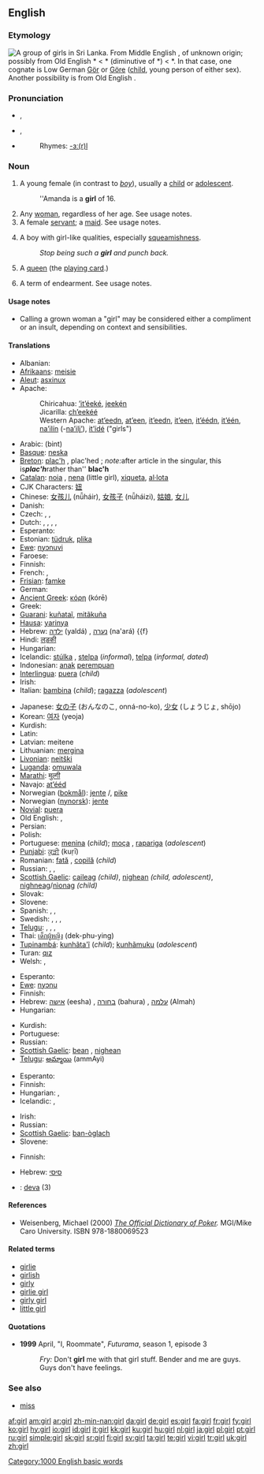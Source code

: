 {{wikipedia|dab=girl (disambiguation)|girl}}
==English==

{{rank|wish|gone|times|334|girl|during|several|either}}

===Etymology===
[[Image:Tamil girls group.jpg|thumb|right|A group of girls in Sri Lanka.]]
From Middle English {{term|gyrle||child of either sex}}, of unknown origin; possibly from Old English *{{term||gyrele}} < {{PG.}} *{{term||gurwilon-}} (diminutive of *{{term||gurwjoz}}) < {{PIE.}} *{{term||ghwrgh-}}. In that case, one cognate is Low German [[Gör]] or [[Göre]] ([[child]], young person of either sex). Another possibility is from Old English {{term|gierela||garment}}.

===Pronunciation===
* {{a|RP}} {{IPA|/gɜːl/}}, {{SAMPA|/g3:l/}}
* {{a|US}} {{IPA|/gɝl/}}, {{SAMPA|/g3`l/}}
* {{audio|en-us-girl.ogg|Audio (US)}}
*: Rhymes: [[Rhymes:English:-ɜː(r)l|-ɜː(r)l]]

===Noun===
{{wikipedia}}
{{en-noun}}

# A young female (in contrast to ''[[boy]]''), usually a [[child]] or [[adolescent]].
#: ''Amanda is a '''girl''' of 16.
# Any [[woman]], regardless of her age.  See usage notes.
# A female [[servant]]; a [[maid]].  See usage notes.
# {{figurative|pejorative}} A boy with girl-like qualities, especially [[squeamishness]].
#: ''Stop being such a '''girl''' and punch back.''
# {{uncommon}} A [[queen]] (the [[playing card]].)
# {{colloquial}} A term of endearment.  See usage notes.

====Usage notes====
* {{sense|any woman, regardless of her age}} Calling a grown woman a "girl" may be considered either a compliment or an insult, depending on context and sensibilities.

====Translations====
{{trans-top|female child}}
* Albanian: {{t+|sq|vajzë|xs=Albanian}}
* [[Afrikaans]]: [[meisie]]
* [[Aleut]]: [[asxinux]]
* Apache:
*: Chiricahua: [[’it’éeké]], [[jeekȩ́n]]
*: Jicarilla: [[ch’eekéé]]
*: Western Apache: [[at’eedn]], [[at’een]], [[it’eedn]], [[it’een]], [[it’éédn]], [[it’één]], [[na’ilín]] (-[[na’ilį’]]), [[it’ídé]] ("girls")
* Arabic: {{Arab|[[بنت]]}} (bint) {{f}}
* [[Basque]]: [[neska]]
* [[Breton]]: [[plac'h]] {{f}}, plac'hed {{p}}; ''note: ''after article in the singular, this is'' '''plac'h''' ''rather than'' '''blac'h'''
* [[Catalan]]: [[noia]] {{f}}, [[nena]] {{f}} (little girl), [[xiqueta]], [[al·lota]] {{f}}
* CJK Characters: [[妞]]
* Chinese: [[女孩儿]] (nǚháir), [[女孩子]] (nǚháizi), [[姑娘]], [[女儿]]
* Danish: {{t+|da|pige|c}}
* Czech: {{t-|cs|holka|f}}, {{t-|cs|děvče|n}}, {{t-|cs|dívka|f}}
* Dutch: {{t+|nl|meisje|n}}, {{t-|nl|meid|f}}, {{t-|nl|meidje|n}}, {{t-|nl|griet|f}}, {{t-|nl|grietje|n}}
* Esperanto: {{t-|eo|knabino|xs=Esperanto}}
* Estonian: [[tüdruk]], [[plika]]
* [[Ewe]]: [[nyɔnuvi]]
* Faroese: {{t+|fo|genta|f|xs=Faroese}}
* Finnish: {{t+|fi|tyttö}}
* French: {{t+|fr|fille|f}}, {{t+|fr|jeune fille|f}}
* [[Frisian]]: [[famke]] {{n}}
* German: {{t+|de|Mädchen|n}}
* [[Ancient Greek]]: [[κόρη]] (kórē) {{f}}
* Greek: {{t+|el|κορίτσι|n|tr=korítsi|sc=Grek}}
* [[Guarani]]: [[kuñataĩ]], [[mitãkuña]]
* [[Hausa]]: [[yarinya]]
* Hebrew: [[ילדה]] (yaldá) {{f}}, [[נערה]] (na'ará) {{f}
* Hindi: [[लड़की]] {{unicode|(ləṛki)}} {{f}}
* Hungarian: {{t+|hu|lány}}
* Icelandic: [[stúlka]] {{f}}, [[stelpa]] {{f}} (''informal''), [[telpa]] {{f}} (''informal, dated'')
* Indonesian: [[anak]] [[perempuan]]
* [[Interlingua]]: [[puera]] (''child'')
* Irish: {{t+|ga|cailín|xs=Irish}}
* Italian: [[bambina]] {{f}} (''child''); [[ragazza]] {{f}} (''adolescent'')
{{trans-mid}}
* Japanese: [[女の子]] (おんなのこ, onná-no-ko), [[少女]] (しょうじょ, shōjo)
* Korean: [[여자]] (yeoja)
* Kurdish: {{KUchar|[[کچ]]}}
* Latin: {{t+|la|puella|f}}
* Latvian: meitene {{f}}
* Lithuanian: [[mergina]] {{f}}
* [[Livonian]]: [[neitški]]
* [[Luganda]]: [[omuwala]]
* [[Marathi]]: [[मुल्गी]]
* Navajo: [[at’ééd]]
* Norwegian ([[bokmål]]): [[jente]] {{m}}/{{f}}, [[pike]] {{m}}
* Norwegian ([[nynorsk]]): [[jente]] {{f}}
* [[Novial]]: [[puera]]
* Old English: {{t-|ang|mægþ|f|xs=Old English}}, {{t-|ang|mægdenċild|n|xs=Old English}}
* Persian: {{t+|fa|دختر|tr=dokhtar|sc=fa-Arab|xs=Persian}}
* Polish: {{t+|pl|dziewczyna|f}}
* Portuguese: [[menina]] {{f}} (''child''); [[moça]] {{f}}, [[rapariga]] {{f}} (''adolescent'')
* [[Punjabi]]: [[ਕੁੜੀ]] (kuṛī)
* Romanian: [[fată]] {{f}}, [[copilă]] {{f}} (''child'')
* Russian: {{t+|ru|девчонка|f|tr=devčónka|sc=Cyrl}}, {{t+|ru|девочка|f|tr=dévočka|sc=Cyrl}}, {{t+|ru|девушка|f|tr=dévuška|sc=Cyrl}}
* [[Scottish Gaelic]]: [[caileag]] {{f}} ''(child)'', [[nighean]] {{f}} ''(child, adolescent)'', [[nighneag]]/[[nìonag]] {{f}} ''(child)''
* Slovak: {{t+|sk|dievča|n}}
* Slovene: {{t+|sl|dekle|n}}
* Spanish: {{t+|es|niño|f|alt=niña}}, {{t+|es|muchacho|f|alt=muchacha}}, {{t+|es|chico|f|alt=chica}}
* Swedish: {{t+|sv|flicka|c}}, {{t+|sv|tjej|c}}, {{t-|sv|jänta|c}}, {{t+|sv|tös|c}}
* [[Telugu]]: {{t|te|అమ్మాయి|tr=ammaayi|sc=Telu}}, {{t|te|కన్య|tr=kanya|sc=Telu}}, {{t|te|బాలిక|tr=bAlika|sc=Telu}}, {{t|te|పిల్ల|tr=pilla|sc=Telu}}
* Thai: [[เด็กผู้หญิง]] (dek-phu-ying)
* [[Tupinambá]]: [[kunhãta'ĩ]] (''child''); [[kunhãmuku]] (''adolescent'')
* Turan: [[qız]]
* Welsh: {{t-|cy|bachgennes|f|xs=Welsh}}, {{t-|cy|geneth|f|xs=Welsh}}
{{trans-bottom}}

{{trans-top|woman}}
* Esperanto: {{t-|eo|virino|xs=Esperanto}}
* [[Ewe]]: [[nyɔnu]]
* Finnish: {{t+|fi|tyttö}}
* Hebrew: [[אישה]] (eesha) {{f}}, [[בחורה]] (bahura) {{f}}, [[עלמה]] (Almah) {{f}}
* Hungarian: {{t+|hu|nő}}
{{trans-mid}}
* Kurdish: {{t-|ku|ژن|sc=KUchar}}
* Portuguese: {{t+|pt|mulher|f}}
* Russian: {{t+|ru|девушка|f|tr=dévuška|sc=Cyrl}}
* [[Scottish Gaelic]]: [[bean]] {{f}}, [[nighean]] {{f}}
* [[Telugu]]: [[అమ్మాయి]] (ammAyi)
{{trans-bottom}}

{{trans-top|female servant}}
* Esperanto: {{t-|eo|servistino|xs=Esperanto}}
* Finnish: {{t+|fi|piika}}
* Hungarian: {{t+|hu|szolga}}, {{t-|hu|szolgálónő}}
* Icelandic: {{t-|is|þerna|f}}, {{t-|is|þjónustustúlka|f}}
{{trans-mid}}
* Irish: {{t+|ga|cailín|m|xs=Irish}}
* Russian: {{t-|ru|служанка|f|tr=sluzhánka|sc=Cyrl}}
* [[Scottish Gaelic]]: [[ban-òglach]] {{f}}
* Slovene: {{t+|sl|dekla|f}}
{{trans-bottom}}

{{trans-top|boy with girl-like qualities}}
* Finnish: {{t+|fi|likka}}
{{trans-mid}}
* Hebrew: [[סיסי]] {{m}}
{{trans-bottom}}

{{checktrans-top}}
* {{ttbc|Slovak}}: [[deva]] {{f}} (3)
{{ttbc-bottom}}

====References====
* Weisenberg, Michael (2000) ''[http://www.poker1.com/mcu/pokerdictionary/mculib_dictionary_info.asp The Official Dictionary of Poker].''  MGI/Mike Caro University.  ISBN 978-1880069523

====Related terms====
* [[girlie]]
* [[girlish]]
* [[girly]]
* [[girlie girl]]
* [[girly girl]]
* [[little girl]]

====Quotations====
* '''1999''' April, "I, Roommate", ''Futurama'', season 1, episode 3
*: ''Fry:'' Don't '''girl''' me with that girl stuff. Bender and me are guys. Guys don't have feelings.

===See also===
* [[miss]]

[[Category:1000 English basic words]]

[[af:girl]]
[[am:girl]]
[[ar:girl]]
[[zh-min-nan:girl]]
[[da:girl]]
[[de:girl]]
[[es:girl]]
[[fa:girl]]
[[fr:girl]]
[[fy:girl]]
[[ko:girl]]
[[hy:girl]]
[[io:girl]]
[[id:girl]]
[[it:girl]]
[[kk:girl]]
[[ku:girl]]
[[hu:girl]]
[[nl:girl]]
[[ja:girl]]
[[pl:girl]]
[[pt:girl]]
[[ru:girl]]
[[simple:girl]]
[[sk:girl]]
[[sr:girl]]
[[fi:girl]]
[[sv:girl]]
[[ta:girl]]
[[te:girl]]
[[vi:girl]]
[[tr:girl]]
[[uk:girl]]
[[zh:girl]]